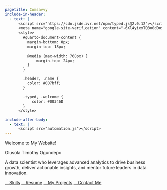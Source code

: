 ```yaml
---
pagetitle: Comsavvy
include-in-header:
  - text: |
      <script src="https://cdn.jsdelivr.net/npm/typed.js@2.0.12"></script>
      <meta name="google-site-verification" content="-6Xl4yixxTQ3o0dDosrFcnv8HXK-FLvGpMxzOXaomow" />
      <style>
        #quarto-document-content {
          margin-bottom: 0px;
          margin-top: 18px;
          
          @media (max-width: 768px) {
              margin-top: 24px;
          }
        }

        .header, .name {
          color: #007bff;
        }

        .typed, .welcome {
            color: #00346D
        }
      </style>

include-after-body:
  - text: |
      <script src="automation.js"></script>
---
```


:::: {#homepage}

[Welcome to My Website!]{.header}

[]{.typed}

[Olusola Timothy Ogundepo]{.name}

:::{.welcome}
A data scientist who leverages advanced analytics to drive business growth, deliver actionable insights, and mentor future leaders in data innovation.
:::

:::{.action}
  [<i class="bi bi-laptop"></i>&emsp;Skills](skills.qmd){.button}
  [<i class="bi bi-journal-text"></i>&emsp;Resume](cv/index.qmd){.button}
  []{.spacing}
  [<i class="bi bi-bar-chart"></i>&emsp;My Projects](projects.qmd){.button}
  [<i class="bi bi-person-circle"></i>&emsp;Contact Me](about.qmd){.button}
:::
::::